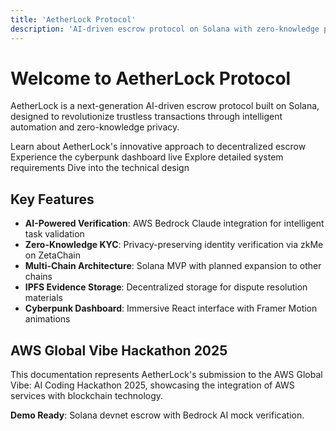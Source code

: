 ```yaml
---
title: 'AetherLock Protocol'
description: 'AI-driven escrow protocol on Solana with zero-knowledge privacy'
---
```


# Welcome to AetherLock Protocol

AetherLock is a next-generation AI-driven escrow protocol built on Solana, designed to revolutionize trustless transactions through intelligent automation and zero-knowledge privacy.

<CardGroup cols={2}>
  <Card
    title="Get Started"
    icon="rocket"
    href="/introduction"
  >
    Learn about AetherLock's innovative approach to decentralized escrow
  </Card>
  <Card
    title="View Demo"
    icon="play"
    href="https://aetherlock.vercel.app"
  >
    Experience the cyberpunk dashboard live
  </Card>
  <Card
    title="Requirements"
    icon="list-check"
    href="/requirements/escrow-creation-and-fund-management"
  >
    Explore detailed system requirements
  </Card>
  <Card
    title="Architecture"
    icon="diagram-project"
    href="/design/architecture"
  >
    Dive into the technical design
  </Card>
</CardGroup>

## Key Features

- **AI-Powered Verification**: AWS Bedrock Claude integration for intelligent task validation
- **Zero-Knowledge KYC**: Privacy-preserving identity verification via zkMe on ZetaChain
- **Multi-Chain Architecture**: Solana MVP with planned expansion to other chains
- **IPFS Evidence Storage**: Decentralized storage for dispute resolution materials
- **Cyberpunk Dashboard**: Immersive React interface with Framer Motion animations

## AWS Global Vibe Hackathon 2025

This documentation represents AetherLock's submission to the AWS Global Vibe: AI Coding Hackathon 2025, showcasing the integration of AWS services with blockchain technology.

**Demo Ready**: Solana devnet escrow with Bedrock AI mock verification.